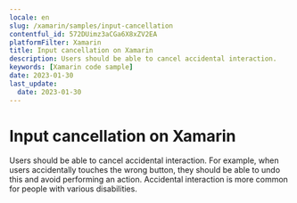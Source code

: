 ```yaml
---
locale: en
slug: /xamarin/samples/input-cancellation
contentful_id: 572DUimz3aCGa6X8xZV2EA
platformFilter: Xamarin
title: Input cancellation on Xamarin
description: Users should be able to cancel accidental interaction.
keywords: [Xamarin code sample]
date: 2023-01-30
last_update:
  date: 2023-01-30
---
```


# Input cancellation on Xamarin

Users should be able to cancel accidental interaction. For example, when users accidentally touches the wrong button, they should be able to undo this and avoid performing an action. Accidental interaction is more common for people with various disabilities.

<CodeSample id="input-cancellation" locale="en" platform="xamarin"/>
